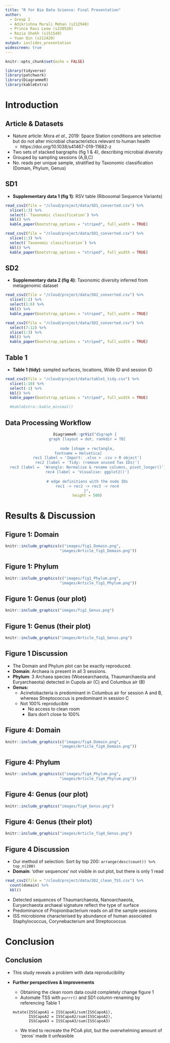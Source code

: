 ```yaml
---
title: "R for Bio Data Science: Final Presentation"
author: 
  - Group 2
  - Adikrishna Murali Mohan (s212940)
  - Prince Ravi Leow (s220520)
  - Razia Shekh (s151549)
  - Yuan Qin (s212420) 
output: ioslides_presentation
widescreen: true
---
```


```r
knitr::opts_chunk$set(echo = FALSE) 
```

```r
library(tidyverse)
library(patchwork)
library(DiagrammeR)
library(kableExtra)
```

# Introduction
## Article & Datasets
- Nature article: Mora *et al.*, 2019: Space Station conditions are selective but do not alter microbial characteristics relevant to human health  </br>
  - https://doi.org/10.1038/s41467-019-11682-z 
- Two sets of stacked bargraphs (fig 1 & 4), describing microbial diversity 
- Grouped by sampling sessions (A,B,C) 
- No. reads per unique sample, stratified by Taxonomic classification (Domain, Phylum, Genus)

## SD1
- **Supplementary data 1 (fig 1)**: RSV table (Ribosomal Sequence Variants) </br> 

```r
read_csv2(file = "/cloud/project/data/SD1_converted.csv") %>% 
  slice(1:3) %>% 
  select(-`Taxonomic classification`) %>% 
  kbl() %>%   
  kable_paper(bootstrap_options = "striped", full_width = TRUE)  
```

```r
read_csv2(file = "/cloud/project/data/SD1_converted.csv") %>% 
  slice(1:3) %>% 
  select(`Taxonomic classification`) %>% 
  kbl() %>% 
  kable_paper(bootstrap_options = "striped", full_width = TRUE)  
```

## SD2
- **Supplementary data 2 (fig 4)**: Taxonomic diversity inferred from metagenomic dataset  
```r
read_csv2(file = "/cloud/project/data/SD2_converted.csv") %>% 
  slice(1:2) %>% 
  select(1:6) %>% 
  kbl() %>% 
  kable_paper(bootstrap_options = "striped", full_width = TRUE) 
```

```r
read_csv2(file = "/cloud/project/data/SD2_converted.csv") %>% 
  select(7:12) %>% 
  slice(1:3) %>% 
  kbl() %>% 
  kable_paper(bootstrap_options = "striped", full_width = TRUE) 
```
## Table 1
- **Table 1 (tidy)**: sampled surfaces, locations, Wide ID and session ID
```r
read_csv2(file = "/cloud/project/data/table1_tidy.csv") %>% 
  slice(1:10) %>% 
  select(-1) %>%
  kbl() %>% 
  kable_paper(bootstrap_options = "striped", full_width = TRUE) 

  #kableExtra::kable_minimal() 
```

## Data Processing Workflow
<center>
```r
DiagrammeR::grViz("digraph {
  graph [layout = dot, rankdir = TB]
  
  node [shape = rectangle,
  fontname = Helvetica]        
  rec1 [label = 'Import: .xlsx > .csv > R object']
  rec2 [label = 'Tidy: (remove unused Tax IDs)']
  rec3 [label =  'Wrangle: Normalise & rename columns, pivot_longer()']
  rec4 [label = 'Visualise: ggplot2()']
  
  # edge definitions with the node IDs
  rec1 -> rec2 -> rec3 -> rec4
  }",
  height = 500)
```
</center>

# Results & Discussion
## Figure 1: Domain
```r
knitr::include_graphics(c("images/fig1_Domain.png",
                        "images/Article_fig1_Domain.png"))
```

## Figure 1: Phylum
```r
knitr::include_graphics(c("images/fig1_Phylum.png",
                        "images/Article_fig1_Phylum.png"))
```

## Figure 1: Genus (our plot)
```r
knitr::include_graphics("images/fig1_Genus.png")
```

## Figure 1: Genus (their plot)
```r
knitr::include_graphics("images/Article_fig1_Genus.png")
```

## Figure 1 Discussion
- The Domain and Phylum plot can be exactly reproduced.
- **Domain**: Archaea is present in all 3 sessions.
- **Phylum**: 3 Archaea species (Woesearchaeota, Thaumarchaeota and Euryarchaeota) detected in Cupola air (C) and Columbus air (B)
- **Genus:** 
  - Acinetobacteria is predominant in Columbus air for session A and B, whereas Streptococcus is predominant in session C
  - Not 100% reproducible 
    - No access to clean room
    - Bars don't close to 100% 

## Figure 4: Domain
```r
knitr::include_graphics(c("images/fig4_Domain.png",
                        "images/Article_fig4_Domain.png"))
```

## Figure 4: Phylum
```r
knitr::include_graphics(c("images/fig4_Phylum.png",
                        "images/Article_fig4_Phylum.png"))
```

## Figure 4: Genus (our plot)
```r
knitr::include_graphics("images/fig4_Genus.png")
```

## Figure 4: Genus (their plot)
```r
knitr::include_graphics("images/Article_fig4_Genus.png")
```

## Figure 4 Discussion
- Our method of selection: Sort by top 200:
`arrange(desc(count)) %>% top_n(200)`
- **Domain**: ‘other sequences’ not visible in out plot, but there is only 1 read 
```r
read_csv2(file = "/cloud/project/data/SD2_clean_TSS.csv") %>% 
  count(domain) %>% 
  kbl() 
```
- Detected sequences of Thaumarchaeota, Nanoarchaeota, Euryarchaeota archaeal signature  reflect the type of surface 
- Predominance of Propionibacterium reads on all the sample sessions
- ISS microbiome characterised by abundance of human associated Staphylococcus, Corynebacterium and Streptococcus

# Conclusion
## Conclusion
- This study reveals a problem with data reproducibility

- **Further perspectives & improvements** </br>
  - Obtaining the clean room data could completely change figure 1 </br>
  - Automate TSS with `purrr()` and SD1 column-renaming by referencing Table 1 <br/>
```
mutate(ISSCapoA1 = ISSCapoA1/sum(ISSCapoA1),
         ISSCapoA2 = ISSCapoA2/sum(ISSCapoA2),
         ISSCapoA3 = ISSCapoA3/sum(ISSCapoA3)
```
  - We tried to recreate the PCoA plot, but the overwhelming amount of ‘zeros’ made it unfeasible 
